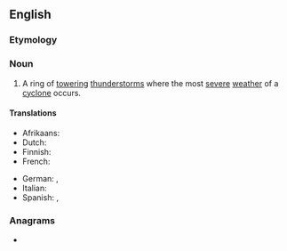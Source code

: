 ==English==
{{wikipedia}}

===Etymology===
{{compound|en|eye|wall}}

===Noun===
{{en-noun}}

# A ring of [[towering]] [[thunderstorms]] where the most [[severe]] [[weather]] of a [[cyclone]] occurs.

====Translations====
{{trans-top|ring of towering thunderstorms of a cyclone}}
* Afrikaans: {{t|af|oogmuur}}
* Dutch: {{t|nl|oogmuur}}
* Finnish: {{t|fi|pilvivalli}}
* French: {{t+|fr|mur de l'œil|m}}
{{trans-mid}}
* German: {{t|de|Eyewall}}, {{t|de|Augenwall}}
* Italian: {{t|it|muro dell'occhio|m}}
* Spanish: {{t|es|pared del ojo|f}}, {{t|es|muro del ojo|m}}
{{trans-bottom}}

===Anagrams===
* {{anagrams|en|a=aeellwy|walleye}}